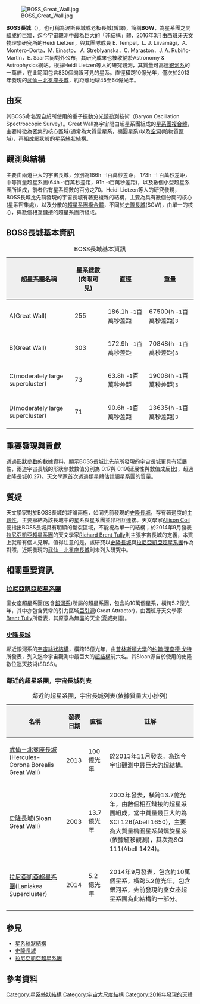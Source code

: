 [[File:BOSS_Great_Wall.jpg|thumb]]

'''BOSS長城'''（{{lang-en|BOSS Great Wall}}），也可稱為波斯長城或老板長城(暫譯)，簡稱'''BGW'''，為星系團之間組成的巨牆，迄今宇宙觀測中最為巨大的「非結構」體，2016年3月由西班牙天文物理學研究所的Heidi Lietzen，與其團隊成員 E. Tempel，L. J. Liivamägi，A. Montero-Dorta，M. Einasto， A. Streblyanska，C. Maraston，J. A. Rubiño-Martín，E. Saar共同對外公布，其研究成果也被收納於Astronomy & Astrophysics網站。根據Heidi Lietzen等人的研究觀測，其質量可高達[[銀河系|銀河系]]的一萬倍，在此範圍包含830個肉眼可見的星系。直徑橫跨10億光年，僅次於2013年發現的[[武仙－北冕座長城|武仙－北冕座長城]]，約距離地球45至64億光年。

== 由來 ==
其BOSS命名源自於所使用的重子振動分光鏡勘測技術（Baryon Oscillation Spectroscopic Survey）。Great Wall為宇宙間由超星系團組成的[[星系團複合體|星系團複合體]]，主要特徵為密集的核心區域(通常為大質量星系，橢圓星系)以及[[空洞|空洞]](暗物質區域)，再組成網狀般的[[星系絲狀結構|星系絲狀結構]]。

== 觀測與結構 ==
主要由兩道巨大的宇宙長城，分別為186h <small>−1</small>百萬秒差距， 173h <small>−1</small> 百萬秒差距，中等質量超星系團(64h <small>-1</small>百萬秒差距，91h <small>-1</small>百萬秒差距)，以及數個小型超星系團所組成，前者佔有星系總數的百分之70。Heidi Lietzen等人的研究發現，BOSS長城比先前發現的宇宙長城有著更複雜的結構，主要為具有數個分開的核心(星系密集處)，以及分散的[[超星系團複合體|超星系團複合體]]，不同於[[史隆長城|史隆長城]](SGW)，由單一的核心，與數個相互鏈接的超星系團所組成。

== BOSS長城基本資訊 == 
{| class="wikitable" style="text-align:left;"
|+BOSS長城基本資訊
|-
! style="background:#efefef;"| 超星系團名稱 
! style="background:#efefef;"| 星系總數(肉眼可見)
! style="background:#efefef;"| 直徑
! style="background:#efefef;"| 重量
|-
| A(Great Wall)
| 255 
| 186.1h <small>-1</small>百萬秒差距
| 67500(h <small>-1</small>百萬秒差距)<small>3</small>
|-
| B(Great Wall)
| 303 
| 172.9h <small>-1</small>百萬秒差距
| 70848(h <small>-1</small>百萬秒差距)<small>3</small>
|-
| C(moderately large supercluster)
| 73 
| 63.8h <small>-1</small>百萬秒差距
| 19008(h <small>-1</small>百萬秒差距)<small>3</small>
|-
| D(moderately large supercluster)
| 71 
| 90.6h <small>-1</small>百萬秒差距
| 13635(h <small>-1</small>百萬秒差距)<small>3</small>
|}
== 重要發現與貢獻 ==
透過[[形狀參數|形狀參數]]的數據資料，顯示BOSS長城比先前所發現的宇宙長城更具有延展性，兩道宇宙長城的形狀參數數值分別為 0.17與 0.19(延展性與數值成反比)，超過史隆長城(0.27)。天文學家首次透過類星體估計超星系團的質量。

== 質疑 ==
天文學家對於BOSS長城的評論兩極，如同先前發現的[[史隆長城|史隆長城]]，存有著過度的[[主觀性|主觀性]]，主要癥結為該長城中的星系與星系團並非相互連接。天文學家[[Allison_Coil|Allison Coil]]便指出BOSS長城具有明顯的斷裂區域，不能視為單一的結構；於2014年9月發表[[拉尼亞凱亞超星系團|拉尼亞凱亞超星系團]]的天文學家[[Richard_Brent_Tully|Richard Brent Tully]]則主張宇宙長城的定義，本質上就帶有個人見解。值得注意的是，該研究以[[史隆長城|史隆長城]]與[[拉尼亞凱亞超星系團|拉尼亞凱亞超星系團]]作為對照，近期發現的[[武仙－北冕座長城|武仙－北冕座長城]]則未列入研究中。
== 相關重要資訊 ==
=== [[拉尼亞凱亞超星系團|拉尼亞凱亞超星系團]] ===
室女座超星系團(包含[[銀河系|銀河系]])所屬的超星系團，包含約10萬個星系，橫跨5.2億光年，其中亦包含異常的引力區域[[巨引源|巨引源]](Great Attractor)，由西班牙天文學家[[Brent_Tully|Brent Tully]]所發表，其原意為無盡的天堂(夏威夷語)。

=== [[史隆長城|史隆長城]] ===
鄰近銀河系的[[宇宙絲狀結構|宇宙絲狀結構]]，橫跨16億光年，由[[普林斯頓大學|普林斯頓大學]]的[[约翰·理查德·戈特|约翰·理查德·戈特]]所發表，列入迄今宇宙觀測中最巨大的[[超結構|超結構]]前六名。其Sloan源自於使用的史隆數位巡天技術(SDSS)。

=== 鄰近的超星系團，宇宙長城列表 ===

{| class="wikitable" style="text-align:left;"
|+鄰近的超星系團，宇宙長城列表(依據質量大小排列)
|-
! style="background:#efefef;"| 名稱 
! style="background:#efefef;"| 發表日期 
! style="background:#efefef;"| 直徑
! style="background:#efefef;"| 註解 
|-
| [[武仙－北冕座長城|武仙－北冕座長城]](Hercules-Corona Borealis Great Wall)
| 2013 
| 100億光年
| 於2013年11月發表，為迄今宇宙觀測中最巨大的超結構。
|-
| [[史隆長城|史隆長城]](Sloan Great Wall)
| 2003 
| 13.7億光年
| 2003年發表，橫跨13.7億光年，由數個相互鏈接的超星系團組成，當中質量最巨大的為SCl 126(Abell 1650)，主要為大質量橢圓星系與螺旋星系(依據紅移觀測)，其次為SCI 111(Abell 1424)。
|-
| [[拉尼亞凱亞超星系團|拉尼亞凱亞超星系團]](Laniakea Supercluster)
| 2014 
| 5.2億光年
| 2014年9月發表，包含約10萬個星系，橫跨5.2億光年，包含銀河系，先前發現的室女座超星系團為此結構的一部分。
|}

== 參見 ==
*[[大尺度纖維狀結構|星系絲狀結構]]
*[[史隆長城|史隆長城]]
*[[拉尼亞凱亞超星系團|拉尼亞凱亞超星系團]]

== 參考資料 ==
{{Reflist}}

{{2016 in space}}

[[Category:星系絲狀結構|Category:星系絲狀結構]]
[[Category:宇宙大尺度結構|Category:宇宙大尺度結構]]
[[Category:2016年發現的天體|Category:2016年發現的天體]]